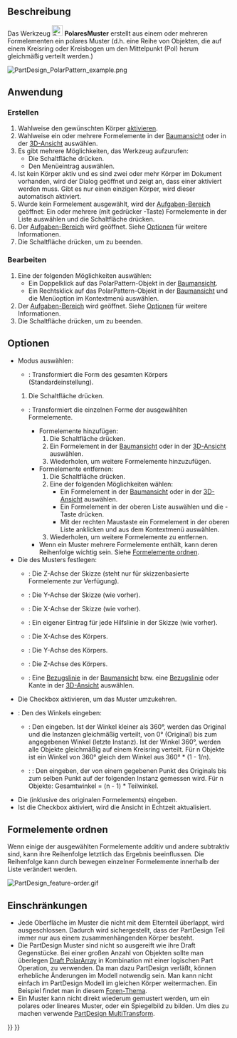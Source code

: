 <languages/>

{{Docnav/de
|[[PartDesign_LinearPattern/de|LinearesMuster]]
|[[PartDesign_MultiTransform/de|MehrfachTransformation]]
|[[PartDesign_Workbench/de|PartDesign]]
|IconL=PartDesign_LinearPattern.svg
|IconR=PartDesign_MultiTransform.svg
|IconC=Workbench_PartDesign.svg
}}

{{GuiCommand/de
|Name=PartDesign PolarPattern
|Name/de=PartDesign PolaresMuster
|MenuLocation=Part Design → Muster anwenden → Polares Muster
|Workbenches=[[PartDesign_Workbench/de|PartDesign]]
|SeeAlso=[[PartDesign_MultiTransform/de|PartDesign MehrfachTransformation]]
}}

<span id="Description"></span>
==Beschreibung==

Das Werkzeug [[Image:PartDesign_PolarPattern.svg|24px]] '''PolaresMuster''' erstellt aus einem oder mehreren Formelementen ein polares Muster (d.h. eine Reihe von Objekten, die auf einem Kreisring oder Kreisbogen um den Mittelpunkt (Pol) herum gleichmäßig verteilt werden.)

[[File:PartDesign PolarPattern example.png|none]]
{{Caption|Ein Langloch (Formelement Tasche) (B), das in einem Grundkörper (A, auch als Träger bezeichnet) eingebracht ist, wird für ein polares Muster verwendet. Das Ergebnis (C) ist rechts dargestellt.}}

<span id="Usage"></span>
==Anwendung==

<span id="Create"></span>
===Erstellen===

# Wahlweise den gewünschten Körper [[PartDesign_Body/de#Aktiver_Status|aktivieren]].
# Wahlweise ein oder mehrere Formelemente in der [[Tree_view/de|Baumansicht]] oder in der  [[3D_view|3D-Ansicht]] auswählen.
# Es gibt mehrere Möglichkeiten, das Werkzeug aufzurufen:
#* Die Schaltfläche {{Button|[[Image:PartDesign_PolarPattern.svg|16px]] [[PartDesign_PolarPattern/de|Polares Muster]]}} drücken.
#* Den Menüeintrag {{MenuCommand|Part Design → Muster anwenden → [[Image:PartDesign_PolarPattern.svg|16px]] Polares Muster}} auswählen.
# Ist kein Körper aktiv und es sind zwei oder mehr Körper im Dokument vorhanden, wird der Dialog {{MenuCommand|Aktiver Körper erforderlich}} geöffnet und zeigt an, dass einer aktiviert werden muss. Gibt es nur einen einzigen Körper, wird dieser automatisch aktiviert.
# Wurde kein Formelement ausgewählt, wird der [[Task_panel/de|Aufgaben-Bereich]] {{MenuCommand|Element auswählen}} geöffnet: Ein oder mehrere (mit gedrücker {{KEY|Ctrl}}-Taste) Formelemente in der Liste auswählen und die Schaltfläche {{Button|OK}} drücken.
# Der [[Task_panel/de|Aufgaben-Bereich]]  {{MenuCommand|Parameter des polaren Musters}} wird geöffnet. Siehe [[#Optionen|Optionen]] für weitere Informationen.
# Die Schaltfläche {{Button|OK}} drücken, um zu beenden.

<span id="Edit"></span>
===Bearbeiten===

# Eine der folgenden Möglichkeiten auswählen:
#* Ein Doppelklick auf das PolarPattern-Objekt in der [[Tree_view/de|Baumansicht]].
#* Ein Rechtsklick auf das PolarPattern-Objekt in der [[Tree_view/de|Baumansicht]] und die Menüoption {{MenuCommand|Polares Muster bearbeiten}} im Kontextmenü auswählen.
# Der [[Task_panel/de|Aufgaben-Bereich]] {{MenuCommand|Parameter des polaren Musters}} wird geöffnet. Siehe [[#Optionen|Optionen]] für weitere Informationen.
# Die Schaltfläche {{Button|OK}} drücken, um zu beenden.

<span id="Options"></span>
==Optionen==

* Modus auswählen:
** {{MenuCommand|Körper transformieren}}: Transformiert die Form des gesamten Körpers (Standardeinstellung). {{Version/de|1.0}}
*# Die Schaltfläche {{Button|Add feature}} drücken.
** {{MenuCommand|Werkzeugformen transformieren}}: Transformiert die einzelnen  Forme der ausgewählten Formelemente.
*** Formelemente hinzufügen:
***# Die Schaltfläche {{Button|Element hinzufügen}} drücken.
***# Ein Formelement in der [[Tree_view/de|Baumansicht]] oder in der [[3D_view/de|3D-Ansicht]] auswählen.
***# Wiederholen, um weitere Formelemente hinzuzufügen.
*** Formelemente entfernen:
***# Die Schaltfläche {{Button|Element entfernen}} drücken.
***# Eine der folgenden Möglichkeiten wählen:
***#* Ein Formelement in der [[Tree_view/de|Baumansicht]] oder in der [[3D_view/de|3D-Ansicht]] auswählen.
***#* Ein Formelement in der oberen Liste auswählen und die {{KEY|Del}}-Taste drücken.
***#* Mit der rechten Maustaste ein Formelement in der oberen Liste anklicken und {{MenuCommand|Entfernen}} aus dem Kontextmenü auswählen.
***# Wiederholen, um weitere Formelemente zu entfernen.
*** Wenn ein Muster mehrere Formelemente enthält, kann deren Reihenfolge wichtig sein. Siehe [[#Formelemente ordnen|Formelemente ordnen]].
* Die {{MenuCommand|Richtung}} des Musters festlegen:
** {{MenuCommand|Normal zur Skizzenachse}}: Die Z-Achse der Skizze (steht nur für skizzenbasierte Formelemente zur Verfügung).
** {{MenuCommand|Vertikale Skizzenachse}}: Die Y-Achse der Skizze (wie vorher).
** {{MenuCommand|Horizontale Skizzenachse}}: Die X-Achse der Skizze (wie vorher).
** {{MenuCommand|Konstruktionslinie}}: Ein eigener Eintrag für jede Hilfslinie in der Skizze (wie vorher).
** {{MenuCommand|Basis X-Achse}}: Die X-Achse des Körpers.
** {{MenuCommand|Basis Y-Achse}}: Die Y-Achse des Körpers.
** {{MenuCommand|Basis Z-Achse}}: Die Z-Achse des Körpers.
** {{MenuCommand|Wähle Referenz auswählen...}}: Eine [[PartDesign_Line/de|Bezugslinie]] in der [[Tree_view/de|Baumansicht]] bzw. eine [[PartDesign_Line/de| Bezugslinie]] oder Kante in der [[3D_view/de|3D-Ansicht]] auswählen.
* Die Checkbox {{MenuCommand|Richtung umkehren}} aktivieren, um das Muster umzukehren.
* {{Version/de|1.0}}: Den {{MenuCommand|Modus}} des Winkels eingeben:
** {{MenuCommand|Gesamtwinkel}}: Den {{MenuCommand|Winkel}} eingeben. Ist der Winkel kleiner als 360°, werden das Original und die Instanzen gleichmäßig verteilt, von 0° (Original) bis zum angegebenen Winkel (letzte Instanz). Ist der Winkel 360°, werden alle Objekte gleichmäßig auf einem Kreisring verteilt. Für n Objekte ist ein Winkel von 360° gleich dem Winkel aus 360° * (1 - 1/n).
** {{Version/de|1.0}}: {{MenuCommand|Versatzwinkel}}: Den {{MenuCommand|Teilwinkel}} eingeben, der von einem gegebenen Punkt des Originals bis zum selben Punkt auf der folgenden Instanz gemessen wird. Für n Objekte:  Gesamtwinkel = (n - 1) * Teilwinkel.
* Die {{MenuCommand|Anzahl}} (inklusive des originalen Formelements) eingeben.
* Ist die Checkbox {{MenuCommand|Ansicht aktualisieren}} aktiviert, wird die Ansicht in Echtzeit aktualisiert.

<span id="Ordering_features"></span>
==Formelemente ordnen==

Wenn einige der ausgewählten Formelemente additiv und andere subtraktiv sind, kann ihre Reihenfolge letztlich das Ergebnis beeinflussen. Die Reihenfolge kann durch bewegen einzelner Formelemente innerhalb der Liste verändert werden.

[[File:PartDesign_feature-order.gif]]
{{Caption|Auswirkung der Formelement-Reihenfolge}}

<span id="Limitations"></span>
==Einschränkungen==

* Jede Oberfläche im Muster die nicht mit dem Elternteil überlappt, wird ausgeschlossen. Dadurch wird sichergestellt, dass der PartDesign Teil immer nur aus einem zusammenhängenden Körper besteht.
* Die PartDesign Muster sind nicht so ausgereift wie ihre Draft Gegenstücke. Bei einer großen Anzahl von Objekten sollte man überlegen [[Draft_PolarArray|Draft PolarArray]] in Kombination mit einer logischen Part Operation, zu verwenden. Da man dazu PartDesign verläßt, können erhebliche Änderungen im Modell notwendig sein. Man kann nicht einfach im PartDesign Modell im gleichen Körper weitermachen. Ein Beispiel findet man in diesem [https://forum.freecadweb.org/viewtopic.php?f=3&t=55192 Foren-Thema].
* Ein Muster kann nicht direkt wiederum gemustert werden, um ein polares oder lineares Muster, oder ein Spiegelbild zu bilden. Um dies zu machen verwende [[PartDesign_MultiTransform|PartDesign MultiTransform]].


{{Docnav/de
|[[PartDesign_LinearPattern/de|LinearesMuster]]
|[[PartDesign_MultiTransform/de|MehrfachTransformation]]
|[[PartDesign_Workbench/de|PartDesign]]
|IconL=PartDesign_LinearPattern.svg
|IconR=PartDesign_MultiTransform.svg
|IconC=Workbench_PartDesign.svg
}}

{{PartDesign Tools navi{{#translation:}}}}
{{Userdocnavi{{#translation:}}}}